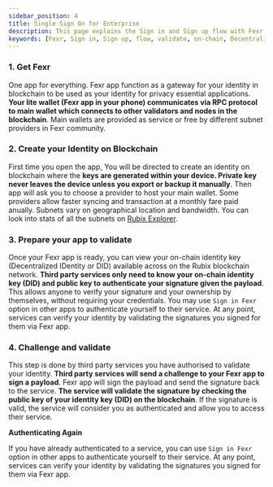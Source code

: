 ```yaml
---
sidebar_position: 4
title: Single Sign On for Enterprise
description: This page explains the Sign in and Sign up flow with Fexr
keywords: [Fexr, Sign in, Sign up, flow, validate, on-chain, Decentralized, DID, identity, Authenticating]
---
```


### 1. Get Fexr

One app for everything. Fexr app function as a gateway for your identity in blockchain to be used as your identity for privacy essential applications. **Your lite wallet (Fexr app in your phone) communicates via RPC protocol to main wallet which connects to other validators and nodes in the blockchain**. Main wallets are provided as service or free by different subnet providers in Fexr community.

### 2. Create your Identity on Blockchain

First time you open the app, You will be directed to create an identity on blockchain where the **keys are generated within your device. Private key never leaves the device unless you export or backup it manually**. Then app will ask you to choose a provider to host your main wallet. Some providers allow faster syncing and transaction at a monthly fare paid anually. Subnets vary on geographical location and bandwidth. You can look into stats of all the subnets on [Rubix Explorer](https://rubixexplorer.com).


### 3. Prepare your app to validate

Once your Fexr app is ready, you can view your on-chain identity key (Decentralized IDentity or DID) available across on the Rubix blockchain network. **Third party services only need to know your on-chain identity key (DID) and public key to authenticate your signature given the payload**. This allows anyone to verify your signature and your ownership by themselves, without requiring your credentials. You may use `Sign in Fexr` option in other apps to authenticate yourself to their service. At any point, services can verify your identity by validating the signatures you signed for them via Fexr app.

### 4. Challenge and validate

This step is done by third party services you have authorised to validate your identity. **Third party services will send a challenge to your Fexr app to sign a payload**. Fexr app will sign the payload and send the signature back to the service. **The service will validate the signature by checking the public key of your identity key (DID) on the blockchain**. If the signature is valid, the service will consider you as authenticated and allow you to access their service.

**Authenticating Again**

If you have already authenticated to a service, you can use `Sign in Fexr` option in other apps to authenticate yourself to their service. At any point, services can verify your identity by validating the signatures you signed for them via Fexr app.



